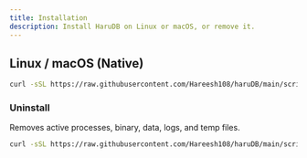 ```yaml
---
title: Installation
description: Install HaruDB on Linux or macOS, or remove it.
---
```


## Linux / macOS (Native)

```bash
curl -sSL https://raw.githubusercontent.com/Hareesh108/haruDB/main/scripts/install-harudb.sh | bash
```

### Uninstall

Removes active processes, binary, data, logs, and temp files.

```bash
curl -sSL https://raw.githubusercontent.com/Hareesh108/haruDB/main/scripts/uninstall-harudb.sh | bash
```
